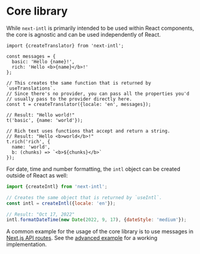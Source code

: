 
# Core library

While `next-intl` is primarily intended to be used within React components, the core is agnostic and can be used independently of React.

```tsx
import {createTranslator} from 'next-intl';

const messages = {
  basic: 'Hello {name}!',
  rich: 'Hello <b>{name}</b>!'
};

// This creates the same function that is returned by `useTranslations`.
// Since there's no provider, you can pass all the properties you'd
// usually pass to the provider directly here.
const t = createTranslator({locale: 'en', messages});

// Result: "Hello world!"
t('basic', {name: 'world'});

// Rich text uses functions that accept and return a string.
// Result: "Hello <b>world</b>!"
t.rich('rich', {
  name: 'world',
  b: (chunks) => `<b>${chunks}</b>`
});
```

For date, time and number formatting, the `intl` object can be created outside of React as well:

```js
import {createIntl} from 'next-intl';

// Creates the same object that is returned by `useIntl`.
const intl = createIntl({locale: 'en'});

// Result: "Oct 17, 2022"
intl.formatDateTime(new Date(2022, 9, 17), {dateStyle: 'medium'});
```

A common example for the usage of the core library is to use messages in [Next.js API routes](https://nextjs.org/docs/api-routes/introduction). See the [advanced example](/examples/advanced) for a working implementation.
